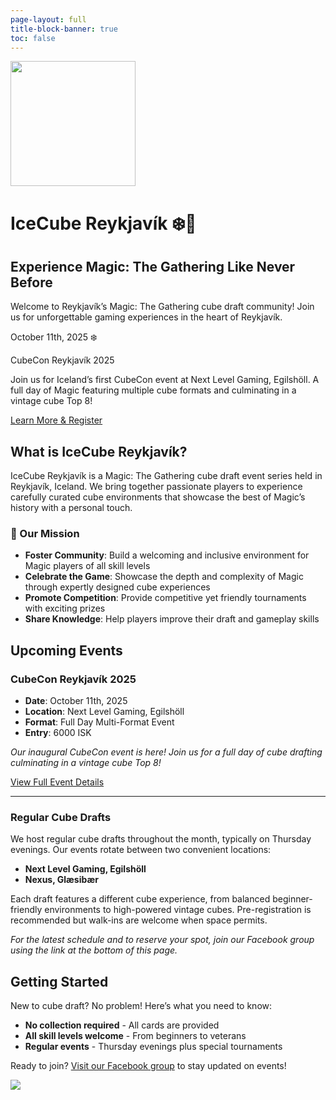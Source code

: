 ```yaml
---
page-layout: full
title-block-banner: true
toc: false
---
```


::: {.hero-banner .column-screen}
![](images/logo_white-bg.png){fig-alt="IceCube Reykjavík Logo" width="200px" .hero-logo}

# IceCube Reykjavík ❄️🧊

## Experience Magic: The Gathering Like Never Before

Welcome to Reykjavík's Magic: The Gathering cube draft community! Join us for unforgettable gaming experiences in the heart of Reykjavík.
:::

::: {.event-banner .column-screen}
::: {.event-content}
::: {.event-date}
October 11th, 2025 ❄️
:::

::: {.event-title}
CubeCon Reykjavík 2025
:::

::: {.event-subtitle}
Join us for Iceland's first CubeCon event at Next Level Gaming, Egilshöll. A full day of Magic featuring multiple cube formats and culminating in a vintage cube Top 8!
:::

[Learn More & Register](events.qmd){.event-cta}
:::
:::

::: {.page-layout .column-page}
::: {.main-content}

## What is IceCube Reykjavík?

IceCube Reykjavík is a Magic: The Gathering cube draft event series held in Reykjavík, Iceland. We bring together passionate players to experience carefully curated cube environments that showcase the best of Magic's history with a personal touch.

### 🎯 Our Mission

-   **Foster Community**: Build a welcoming and inclusive environment for Magic players of all skill levels
-   **Celebrate the Game**: Showcase the depth and complexity of Magic through expertly designed cube experiences\
-   **Promote Competition**: Provide competitive yet friendly tournaments with exciting prizes
-   **Share Knowledge**: Help players improve their draft and gameplay skills

## Upcoming Events

### CubeCon Reykjavík 2025

-   **Date**: October 11th, 2025
-   **Location**: Next Level Gaming, Egilshöll
-   **Format**: Full Day Multi-Format Event
-   **Entry**: 6000 ISK

*Our inaugural CubeCon event is here! Join us for a full day of cube drafting culminating in a vintage cube Top 8!*

[View Full Event Details](events.qmd){.btn .btn-primary}

-------------------------------------------------------------------------

### Regular Cube Drafts

We host regular cube drafts throughout the month, typically on Thursday evenings. Our events rotate between two convenient locations:

- **Next Level Gaming, Egilshöll**
- **Nexus, Glæsibær**

Each draft features a different cube experience, from balanced beginner-friendly environments to high-powered vintage cubes. Pre-registration is recommended but walk-ins are welcome when space permits.

*For the latest schedule and to reserve your spot, join our Facebook group using the link at the bottom of this page.*


## Getting Started

New to cube draft? No problem! Here's what you need to know:

-   **No collection required** - All cards are provided
-   **All skill levels welcome** - From beginners to veterans
-   **Regular events** - Thursday evenings plus special tournaments

Ready to join? [Visit our Facebook group](https://www.facebook.com/groups/mtgkubbur/) to stay updated on events!

:::

::: {.banner-sidebar}
![](images/photo-of-banner.png){fig-alt="IceCube Reykjavík Event Banner" .sidebar-banner}
:::

:::